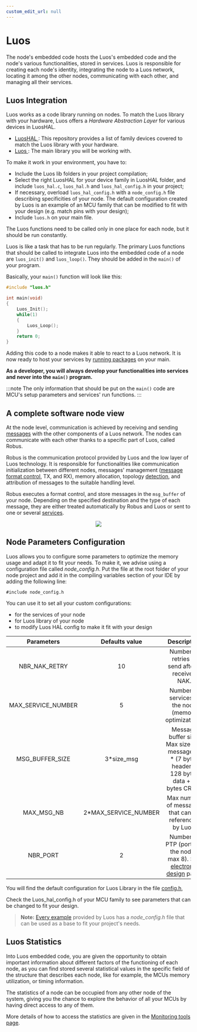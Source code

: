 ```yaml
---
custom_edit_url: null
---
```



# Luos

The node's embedded code hosts the Luos's embedded code and the node's various functionalities, stored in services. Luos is responsible for creating each node's identity, integrating the node to a Luos network, locating it among the other nodes, communicating with each other, and managing all their services.

## Luos Integration

Luos works as a code library running on nodes. To match the Luos library with your hardware, Luos offers a _Hardware Abstraction Layer_ for various devices in <Tooltip def={customFields.luoshal_def}>LuosHAL</Tooltip>.

- <a href="https://github.com/Luos-io/LuosHAL" target="_blank" rel="external nofollow">
    LuosHAL
    <IconExternalLink width="10"></IconExternalLink>
  </a>
  : This repository provides a list of family devices covered to match the Luos library
  with your hardware.
- <a href="https://github.com/Luos-io/Luos" target="_blank" rel="external nofollow">
    Luos
    <IconExternalLink width="10"></IconExternalLink>
  </a>
  : The main library you will be working with.

To make it work in your environment, you have to:

- Include the Luos lib folders in your project compilation;
- Select the right LuosHAL for your device family in LuosHAL folder, and include `luos_hal.c`, `luos_hal.h` and `luos_hal_config.h` in your project;
- If necessary, overload `luos_hal_config.h` with a `node_config.h` file describing specificities of your node. The default configuration created by Luos is an example of an MCU family that can be modified to fit with your design (e.g. match pins with your design);
- Include `luos.h` on your main file.

The Luos functions need to be called only in one place for each node, but it should be run constantly.

Luos is like a task that has to be run regularly. The primary Luos functions that should be called to integrate Luos into the embedded code of a node are `luos_init()` and `luos_loop()`. They should be added in the `main()` of your program.

Basically, your `main()` function will look like this:

```c
#include "luos.h"

int main(void)
{
    Luos_Init();
    while(1)
    {
        Luos_Loop();
    }
    return 0;
}
```

Adding this code to a <Tooltip def={customFields.node_def}>node</Tooltip> makes it able to react to a Luos network. It is now ready to host your services by [running packages](../package) on your main.

**As a developer, you will always develop your functionalities into services and never into the `main()` program.**

:::note
The only information that should be put on the `main()` code are MCU's setup parameters and services' run functions.
:::

## A complete software node view

At the node level, communication is achieved by receiving and sending [messages](../message) with the other components of a Luos network. The nodes can communicate with each other thanks to a specific part of Luos, called Robus.

Robus is the communication protocol provided by Luos and the low layer of Luos technology. It is responsible for functionalities like communication initialization between different nodes, messages' management ([message format control](../message), TX, and RX), memory allocation, topology [detection](/docs/luos-technology/services/routing-table), and attribution of messages to the suitable handling level.

Robus executes a format control, and store messages in the `msg_buffer` of your node. Depending on the specified destination and the type of each message, they are either treated automatically by Robus and Luos or sent to one or several [services](../services).

<div align="center">
  <Image src="/img/NodeFlow.svg" darkSrc="/img/NodeFlow-dark.svg" />
</div>

## Node Parameters Configuration

Luos allows you to configure some parameters to optimize the memory usage and adapt it to fit your needs. To make it, we advise using a configuration file called _node_config.h_. Put the file at the root folder of your node project and add it in the compiling variables section of your IDE by adding the following line:

`#include node_config.h`

You can use it to set all your custom configurations:

- for the services of your node
- for Luos library of your node
- to modify Luos HAL config to make it fit with your design

|     Parameters     |    Defaults value     |                                                    Description                                                     |
| :----------------: | :-------------------: | :----------------------------------------------------------------------------------------------------------------: |
|   NBR_NAK_RETRY    |          10           |                                  Number of retries to send after a received NAK.                                   |
| MAX_SERVICE_NUMBER |           5           |                               Number of services in the node (memory optimization).                                |
|  MSG_BUFFER_SIZE   |      3\*size_msg      |         Message buffer size. Max size of a message (3 \* (7 bytes header + 128 bytes data + 2 bytes CRC)).         |
|     MAX_MSG_NB     | 2\*MAX_SERVICE_NUMBER |                               Max number of messages that can be referenced by Luos.                               |
|      NBR_PORT      |           2           | Number of PTP (port) on the node ( max 8). See [electronic design](../../hardware-consideration/electronics) page. |

You will find the default configuration for Luos Library in the file <a href="https://github.com/Luos-io/luos_engine/blob/main/network/robus/inc/config.h" target="_blank" rel="external nofollow">config.h<IconExternalLink width="10"></IconExternalLink></a>,

Check the Luos_hal_config.h of your MCU family to see parameters that can be changed to fit your design.

> **Note:** <a href="https://github.com/Luos-io/luos_engine/tree/main/examples" target="_blank" rel="external nofollow">Every example</a>  provided by Luos has a _node_config.h_ file that can be used as a base to fit your project's needs.

## Luos Statistics

Into Luos embedded code, you are given the opportunity to obtain important information about different factors of the functioning of each node, as you can find stored several statistical values in the specific field of the structure that describes each node, like for example, the MCUs memory utilization, or timing information.

The statistics of a node can be occupied from any other node of the system, giving you the chance to explore the behavior of all your MCUs by having direct access to any of them.

More details of how to access the statistics are given in the [Monitoring tools page](../../tools/monitoring).
